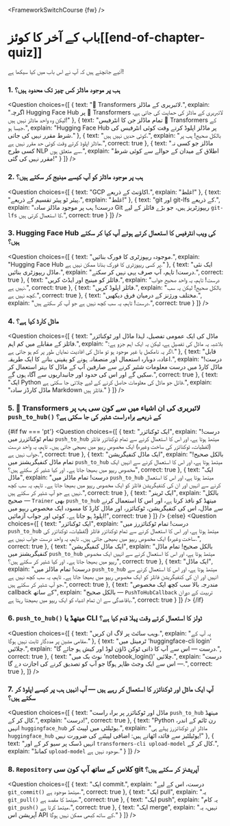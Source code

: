 <FrameworkSwitchCourse {fw} />

<!-- DISABLE-FRONTMATTER-SECTIONS -->

# باب کے آخر کا کوئز[[end-of-chapter-quiz]]

<CourseFloatingBanner
    chapter={4}
    classNames="absolute z-10 right-0 top-0"
/>

آئیے جانچتے ہیں کہ آپ نے اس باب میں کیا سیکھا ہے!
  
### 1. ہب پر موجود ماڈلز کس چیز تک محدود ہیں؟

<Question
	choices={[
		{
			text: "🤗 Transformers لائبریری کے ماڈلز.",
			explain: "اگرچہ Hugging Face Hub پر 🤗 Transformers لائبریری کے ماڈلز کی حمایت کی جاتی ہے، لیکن وہ واحد ماڈلز نہیں ہیں!"
		},
		{
			text: "تمام ماڈلز جن کا انٹرفیس 🤗 Transformers کے جیسا ہو.",
			explain: "Hugging Face Hub پر ماڈلز اپلوڈ کرتے وقت کوئی انٹرفیس کی شرط مقرر نہیں کی جاتی."
		},
		{
			text: "کوئی حدیں نہیں ہیں.",
			explain: "بالکل صحیح! ہب پر ماڈلز اپلوڈ کرتے وقت کوئی حد مقرر نہیں ہے.",
            correct: true
		},
        {
			text: "ماڈلز جو کسی نہ کسی طرح NLP سے متعلق ہوں.",
			explain: "اطلاق کے میدان کے حوالے سے کوئی شرط مقرر نہیں کی گئی!"
		}
	]}
/>

### 2. ہب پر موجود ماڈلز کو آپ کیسے مینیج کر سکتے ہیں؟

<Question
	choices={[
		{
			text: "GCP اکاؤنٹ کے ذریعے.",
			explain: "غلط!"
		},
		{
			text: "پیئر ٹو پیئر تقسیم کے ذریعے.",
			explain: "غلط!"
		},
		{
			text: "git اور git-lfs کے ذریعے.",
			explain: "درست! ہب پر موجود ماڈلز سادہ Git ریپوزٹریز ہیں، جو بڑے فائلز کے لیے <code>git-lfs</code> کا استعمال کرتی ہیں.",
            correct: true
		}
	]}
/>

### 3. Hugging Face Hub کی ویب انٹرفیس کا استعمال کرتے ہوئے آپ کیا کر سکتے ہیں؟

<Question
	choices={[
		{
			text: "موجودہ ریپوزٹری کا فورک بنائیں.",
			explain: "Hugging Face Hub پر کسی ریپوزٹری کا فورک بنانا ممکن نہیں ہے."
		},
		{
			text: "ایک نئی ماڈل ریپوزٹری بنائیں.",
			explain: "درست! تاہم، آپ صرف یہی نہیں کر سکتے.",
            correct: true
		},
		{
			text: "فائلز کو مینیج اور ایڈٹ کریں.",
			explain: "درست! تاہم، یہ واحد صحیح جواب نہیں ہے.",
            correct: true
		},
        {
			text: "فائلز اپلوڈ کریں.",
			explain: "بالکل صحیح! لیکن یہ سب کچھ نہیں ہے.",
            correct: true
		},
        {
			text: "مختلف ورژنز کے درمیان فرق دیکھیں.",
			explain: "درست! تاہم، یہ سب کچھ نہیں ہے جو آپ کر سکتے ہیں.",
            correct: true
		}
	]}
/>

### 4. ماڈل کارڈ کیا ہے؟

<Question
	choices={[
		{
			text: "ماڈل کی ایک عمومی تفصیل، لہذا ماڈل اور ٹوکنائزر فائلز کے مقابلے میں کم اہم.",
			explain: "بلاشبہ یہ ماڈل کی تفصیل ہے، لیکن یہ ایک اہم جزو ہے: اگر یہ نامکمل یا غیر موجود ہو تو ماڈل کی افادیت نمایاں طور پر کم ہو جاتی ہے."
		},
		{
			text: "قابل اعادہ، دوبارہ استعمال اور منصفانہ ہونے کو یقینی بنانے کا ایک طریقہ.",
			explain: "درست! ماڈل کارڈ میں درست معلومات شئیر کرنے سے صارفین آپ کے ماڈل کا بہتر استعمال کر سکیں گے اور اس کی حدود اور جانبداریوں سے آگاہ ہوں گے.",
            correct: true
		},
		{
			text: "ایک Python فائل جو ماڈل کی معلومات حاصل کرنے کے لیے چلائی جا سکتی ہے.",
			explain: "ماڈل کارڈز سادہ Markdown فائلز ہیں."
		}
	]}
/>

### 5. 🤗 Transformers لائبریری کی ان اشیاء میں سے کون سی ہب پر `push_to_hub()` کے ذریعے براہ راست شئیر کی جا سکتی ہے؟

{#if fw === 'pt'}
<Question
	choices={[
		{
			text: "ایک ٹوکنائزر",
			explain: "درست! تمام ٹوکنائزرز میں <code>push_to_hub</code> میتھڈ ہوتا ہے، اور اس کا استعمال کرنے سے تمام ٹوکنائزر فائلز (لفظیات، ٹوکنائزر کی ساخت وغیرہ) ایک مخصوص ریپو میں بھیجی جاتی ہیں۔ تاہم، یہ واحد درست جواب نہیں ہے.",
            correct: true
		},
		{
			text: "ایک ماڈل کنفیگریشن",
			explain: "بالکل صحیح! تمام ماڈل کنفیگریشنز میں <code>push_to_hub</code> میتھڈ ہوتا ہے، اور اس کا استعمال کرنے سے انہیں ایک مخصوص ریپو میں بھیجا جاتا ہے۔ اور کیا شئیر کر سکتے ہیں؟",
            correct: true
		},
		{
			text: "ایک ماڈل",
			explain: "درست! تمام ماڈلز میں <code>push_to_hub</code> میتھڈ ہوتا ہے، اور اس کا استعمال کرنے سے انہیں اور ان کی کنفیگریشن فائلز کو ایک مخصوص ریپو میں بھیجا جاتا ہے۔ تاہم، یہ سب کچھ نہیں ہے جو آپ شئیر کر سکتے ہیں.",
            correct: true
		},
        {
			text: "ایک ٹرینر",
			explain: "بالکل صحیح — <code>Trainer</code> بھی <code>push_to_hub</code> میتھڈ کو نافذ کرتا ہے، اور اس کا استعمال کرنے سے ماڈل، اس کی کنفیگریشن، ٹوکنائزر، اور ماڈل کارڈ کا مسودہ ایک مخصوص ریپو میں اپلوڈ ہو جاتا ہے۔ کوئی اور جواب آزمائیں!",
            correct: true
		}
	]}
/>
{:else}
<Question
	choices={[
		{
			text: "ایک ٹوکنائزر",
			explain: "درست! تمام ٹوکنائزرز میں <code>push_to_hub</code> میتھڈ ہوتا ہے، اور اس کا استعمال کرنے سے تمام ٹوکنائزر فائلز (لفظیات، ٹوکنائزر کی ساخت وغیرہ) ایک مخصوص ریپو میں بھیجی جاتی ہیں۔ تاہم، یہ واحد درست جواب نہیں ہے.",
            correct: true
		},
		{
			text: "ایک ماڈل کنفیگریشن",
			explain: "بالکل صحیح! تمام ماڈل کنفیگریشنز میں <code>push_to_hub</code> میتھڈ ہوتا ہے، اور اس کا استعمال کرنے سے انہیں ایک مخصوص ریپو میں بھیجا جاتا ہے۔ اور کیا شئیر کر سکتے ہیں؟",
            correct: true
		},
		{
			text: "ایک ماڈل",
			explain: "درست! تمام ماڈلز میں <code>push_to_hub</code> میتھڈ ہوتا ہے، اور اس کا استعمال کرنے سے انہیں اور ان کی کنفیگریشن فائلز کو ایک مخصوص ریپو میں بھیجا جاتا ہے۔ تاہم، یہ سب کچھ نہیں ہے جو آپ شئیر کر سکتے ہیں.",
            correct: true
		},
		{
			text: "مندرجہ بالا سب کچھ ایک مخصوص callback کے ساتھ",
			explain: "بالکل صحیح — <code>PushToHubCallback</code> تربیت کے دوران باقاعدگی سے ان تمام اشیاء کو ایک ریپو میں بھیجتا رہتا ہے.",
            correct: true
		}
	]}
/>
{/if}

### 6. `push_to_hub()` میتھڈ یا CLI ٹولز کا استعمال کرتے وقت پہلا قدم کیا ہے؟

<Question
	choices={[
		{
			text: "ویب سائٹ پر لاگ ان کریں.",
			explain: "یہ آپ کے مقامی مشین پر مددگار ثابت نہیں ہوگا."
		},
		{
			text: "ٹرمینل میں 'huggingface-cli login' چلائیں.",
			explain: "درست — اس سے آپ کا ذاتی ٹوکن ڈاؤن لوڈ اور کیش ہو جائے گا.",
            correct: true
		},
		{
			text: "نوٹ بک میں 'notebook_login()' چلائیں.",
			explain: "درست — اس سے ایک وجٹ ظاہر ہوگا جو آپ کو تصدیق کرنے کی اجازت دے گا.",
            correct: true
		},
	]}
/>

### 7. آپ ایک ماڈل اور ٹوکنائزر کا استعمال کر رہے ہیں — آپ انہیں ہب پر کیسے اپلوڈ کر سکتے ہیں؟

<Question
	choices={[
		{
			text: "ماڈل اور ٹوکنائزر پر براہ راست <code>push_to_hub</code> میتھڈ کال کر کے.",
			explain: "درست!",
            correct: true
		},
		{
			text: "Python رن ٹائم کے اندر، انہیں <code>huggingface_hub</code> یوٹیلٹی میں لپیٹ کر.",
			explain: "ماڈلز اور ٹوکنائزرز پہلے ہی <code>huggingface_hub</code> یوٹیلٹیز سے فائدہ اٹھاتے ہیں: اضافی لپیٹنے کی ضرورت نہیں!"
		},
		{
			text: "انہیں ڈسک پر سیو کر کے اور <code>transformers-cli upload-model</code> کال کر کے.",
			explain: "کمانڈ <code>upload-model</code> موجود نہیں ہے."
		}
	]}
/>

### 8. `Repository` کلاس کے ساتھ آپ کون سی git آپریشنز کر سکتے ہیں؟

<Question
	choices={[
		{
			text: "ایک commit.",
			explain: "درست، اس کے لیے <code>git_commit()</code> میتھڈ موجود ہے.",
            correct: true
		},
		{
			text: "ایک pull",
			explain: "یہ <code>git_pull()</code> میتھڈ کا مقصد ہے.",
            correct: true
		},
		{
			text: "ایک push",
			explain: "یہ کام <code>git_push()</code> میتھڈ کرتا ہے.",
            correct: true
		},
		{
			text: "ایک merge",
			explain: "نہیں، یہ آپریشن اس API کے ساتھ کبھی ممکن نہیں ہوگا."
		}
	]}
/>